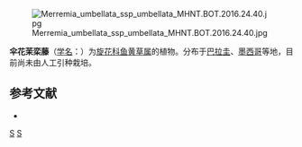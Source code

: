 {{Speciesbox 
| genus = Merremia
| species = umbellata
| image = Merremia umbellata.jpg
| authority = (Linn.) Hall. f.
| subdivision_ranks =[[亚种|亚种]]
| subdivision =
* 伞花茉栾藤 ''M. u.'' subsp. ''umbellata''
* [[山猪菜|山猪菜]] ''M. u.'' subsp. ''orientalis''
}}
[[File:Merremia_umbellata_ssp_umbellata_MHNT.BOT.2016.24.40.jpg|thumb]]

'''伞花茉栾藤'''（[[学名|学名]]：{{lang|la|''Merremia umbellata''}}）为[[旋花科|旋花科]][[鱼黄草属|鱼黄草属]]的植物。分布于[[巴拉圭|巴拉圭]]、[[墨西哥|墨西哥]]等地，目前尚未由人工引种栽培。

== 参考文献 ==
<div class="references-small">
* {{cite web| url =http://www.bioinfo.cn/db05/KmzwSpecies.php?action=view&id=30658| title =伞花茉栾藤（原亚种）| work =《中国高等植物数据库全库》| publisher =中国科学院微生物研究所| author =昆明植物研究所| accessdate =2009-02-26| deadurl =yes| archiveurl =https://web.archive.org/web/20160305040543/http://www.bioinfo.cn/db05/KmzwSpecies.php?action=view&id=30658| archivedate =2016-03-05}}
</div>
{{Taxonbar|from=Q7403044}}

[[Category:鱼黄草属|S]]
[[Category:卡尔·林奈命名的生物分类|S]]


{{植物小作品}}